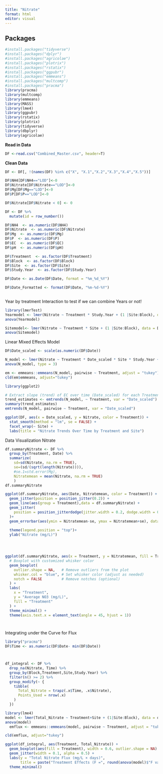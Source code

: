 ```yaml
---
title: "Nitrate"
format: html
editor: visual
---
```


## Packages

```r
#install.packages("tidyverse")
#install.packages("dplyr")
#install.packages("agricolae")
#install.packages("plotrix")
#install.packages("rstatix")
#install.packages("ggpubr")
#install.packages("emmeans") 
#install.packages("multcomp")
#install.packages("pracma")
library(pracma)
library(multcomp)
library(emmeans)   
library(MASS)
library(lme4)
library(ggpubr)
library(rstatix)
library(plotrix)
library(tidyverse)
library(dbplyr)
library(agricolae)
```

**Read in Data**

```r
DF <-read.csv("Combined_Master.csv", header=T)
```

**Clean Data**

```r

DF <- DF[, !(names(DF) %in% c("X", "X.1","X.2","X.3","X.4","X.5"))]

DF$NH4[DF$NH4=="LOD"]<-0
DF$Nitrate[DF$Nitrate=="LOD"]<-0
DF$Mg[DF$Mg=="LOD"]<-0
DF$P[DF$P=="LOD"]<-0

DF$Nitrate[DF$Nitrate < 0] <- 0


```

```r

DF <- DF %>%
  mutate(id = row_number())

DF$NH4  <- as.numeric(DF$NH4)  
DF$Nitrate  <- as.numeric(DF$Nitrate)
DF$Mg  <- as.numeric(DF$Mg)  
DF$P  <- as.numeric(DF$P)
DF$EC  <- as.numeric(DF$EC)
DF$pH  <- as.numeric(DF$pH)

DF$Treatment  <- as.factor(DF$Treatment) 
DF$Block  <- as.factor(DF$Block) 
DF$Site  <- as.factor(DF$Site) 
DF$Study.Year  <- as.factor(DF$Study.Year)

DF$Date <- as.Date(DF$Date, format = "%m_%d_%Y")

DF$Date_Formatted <- format(DF$Date, "%m-%d-%Y")
                      

```

Year by treatment Interaction to test if we can combine Years or not!

```r
library(lmerTest)
Yearmodel <- lmer(Nitrate ~ Treatment * Study.Year + (1 |Site:Block), data = DF)
anova(Yearmodel)

Sitemodel<- lmer(Nitrate ~ Treatment * Site + (1 |Site:Block), data = DF)
anova(Sitemodel)

```

Linear Mixed Effects Model

```r
DF$Date_scaled <- scale(as.numeric(DF$Date))

N_model <- lmer(Nitrate ~ Treatment * Date_scaled * Site * Study.Year + (1 |Site:Block), data = DF)
anova(N_model, type = 3)

em <- emmeans::emmeans(N_model, pairwise ~ Treatment, adjust = "tukey")
cld(em$emmeans, adjust="tukey")

```

```r
library(ggplot2)

# Extract slope (trend) of EC over time (Date_scaled) for each Treatment
trend_estimates <- emtrends(N_model, ~ Treatment, var = "Date_scaled")
summary(trend_estimates)
emtrends(N_model, pairwise ~ Treatment, var = "Date_scaled")

ggplot(DF, aes(x = Date_scaled, y = Nitrate, color = Treatment)) +
  stat_smooth(method = "lm", se = FALSE) +
  facet_wrap(~ Site) +
  labs(title = "Nitrate Trends Over Time by Treatment and Site")
```

Data Visualization Nitrate

```r

df.summaryNitrate <- DF %>%
  group_by(Treatment, Date) %>%
  summarize(
    sd=sd(Nitrate, na.rm = TRUE),
    se=(sd/(sqrt(length(Nitrate)))),
    #se.1=std.error(Mg), 
    Nitratemean = mean(Nitrate, na.rm = TRUE)
    )
df.summaryNitrate

ggplot(df.summaryNitrate, aes(Date, Nitratemean, color = Treatment)) +
  geom_jitter(position = position_jitter(0.2)) + 
  geom_line(aes(group = Treatment),data = df.summaryNitrate) +
  geom_jitter(
    position = position_jitterdodge(jitter.width = 0.2, dodge.width = 0.8)
  )+
  geom_errorbar(aes(ymin = Nitratemean-se, ymax = Nitratemean+se), data = df.summaryNitrate, width = 0.2)+
 
  theme(legend.position = "top")+
  ylab("Nitrate (mg/L)")




ggplot(df.summaryNitrate, aes(x = Treatment, y = Nitratemean, fill = Treatment)) + 
  # Boxplot with customized whisker color
  geom_boxplot(
    outlier.shape = NA,   # Remove outliers from the plot
    whisker.col = "blue", # Set whisker color (adjust as needed)
    notch = FALSE         # Remove notches (optional)
  ) +
  labs(
    x = "Treatment",
    y = "Average NO3 (mg/L)",
    fill = "Treatment"
  ) +
  theme_minimal() +
  theme(axis.text.x = element_text(angle = 45, hjust = 1))




```

Integrating under the Curve for Flux

```r
library("pracma")
DF$Time <- as.numeric(DF$Date- min(DF$Date)) 



df_integral <- DF %>%
  drop_na(Nitrate, Time) %>%
  group_by(Block,Treatment,Site,Study.Year) %>%
  filter(n() >= 2) %>%
  group_modify(~ {
    tibble(
      Total_Nitrate = trapz(.x$Time, .x$Nitrate),
      Points_Used = nrow(.x)
    )
  })

library(lme4)
model <- lmer(Total_Nitrate ~ Treatment+Site + (1|Site:Block), data = df_integral)
anova(model)
  emflux <- emmeans::emmeans(model, pairwise ~ Treatment, adjust = "tukey")

cld(emflux, adjust="tukey")

ggplot(df_integral, aes(Treatment, Total_Nitrate)) +
  geom_boxplot(aes(fill = Treatment), width = 0.6, outlier.shape = NA) +
  geom_jitter(width = 0.1, alpha = 0.5) +
  labs(y = "Total Nitrate Flux (mg/L × days)",
       title = paste("Treatment Effects (F =", round(anova(model)$"F value"[1], 2), ")")) +
  theme_minimal()
```
